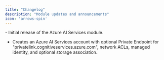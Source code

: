 ```yaml
---
title: "Changelog"
description: "Module updates and announcements"
icon: 'arrows-spin'
---
```


<Update label="2025/08/01" description="ais-v0.1.0">
  - Initial release of the Azure AI Services module.

  - Creates an Azure AI Services account with optional Private Endpoint for "privatelink.cognitiveservices.azure.com", network ACLs, managed identity, and optional storage association.

</Update>


